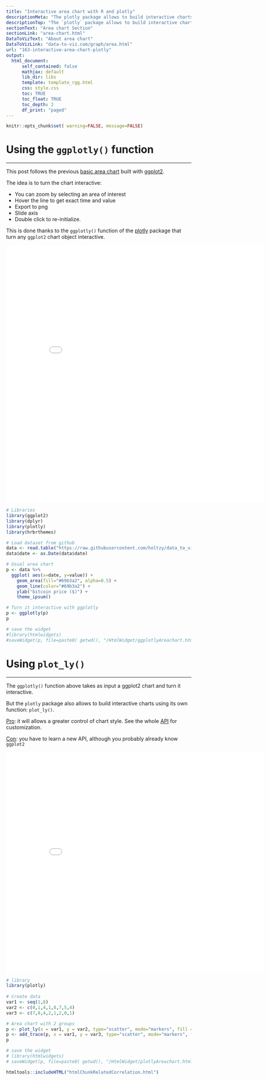 ```yaml
---
title: "Interactive area chart with R and plotly"
descriptionMeta: "The plotly package allows to build interactive charts directly from R. Here is a application to area chart, with explanation and reproducible code."
descriptionTop: "The `plotly` package allows to build interactive charts directly from `R`. Here is a application to [area chart](area-chart.html), using both the `plot_ly()` and `ggplotly()` functions."
sectionText: "Area chart Section"
sectionLink: "area-chart.html"
DataToVizText: "About area chart"
DataToVizLink: "data-to-viz.com/graph/area.html"
url: "163-interactive-area-chart-plotly"
output:
  html_document:
      self_contained: false    
      mathjax: default
      lib_dir: libs
      template: template_rgg.html
      css: style.css
      toc: TRUE
      toc_float: TRUE
      toc_depth: 2
      df_print: "paged"
---
```



```r
knitr::opts_chunk$set( warning=FALSE, message=FALSE)
```

<div class="container">




# Using the `ggplotly()` function
***

<div class = "row">

<div class = "col-md-6  col-sm-12 align-self-center">

This post follows the previous [basic area chart](164-area-chart-ggplot2.html) built with [ggplot2](ggplot2-package.html).

The idea is to turn the chart interactive:

- You can zoom by selecting an area of interest
- Hover the line to get exact time and value
- Export to png
- Slide axis
- Double click to re-initialize.

This is done thanks to the `ggplotly()` function of the [plotly](plotly.html) package that turn any `ggplot2` chart object interactive. 

</div>


<div class = "col-md-6  col-sm-12">

<center><iframe src="HtmlWidget/ggplotlyAreachart.html" height="700" width="700" style="border:none;"></iframe></center>

</div>
</div>




```r
# Libraries
library(ggplot2)
library(dplyr)
library(plotly)
library(hrbrthemes)

# Load dataset from github
data <- read.table("https://raw.githubusercontent.com/holtzy/data_to_viz/master/Example_dataset/3_TwoNumOrdered.csv", header=T)
data$date <- as.Date(data$date)

# Usual area chart
p <- data %>%
  ggplot( aes(x=date, y=value)) +
    geom_area(fill="#69b3a2", alpha=0.5) +
    geom_line(color="#69b3a2") +
    ylab("bitcoin price ($)") +
    theme_ipsum()

# Turn it interactive with ggplotly
p <- ggplotly(p)
p

# save the widget
#library(htmlwidgets)
#saveWidget(p, file=paste0( getwd(), "/HtmlWidget/ggplotlyAreachart.html"))
```















# Using `plot_ly()`
***

<div class = "row">

<div class = "col-md-6  col-sm-12 align-self-center">

The `ggplotly()` function above takes as input a ggplot2 chart and turn it interactive.

But the `plotly` package also allows to build interactive charts using its own function: `plot_ly()`.

<u>Pro</u>: it will allows a greater control of chart style. See the whole [API](https://plot.ly/r/reference/) for customization.

<u>Con</u>: you have to learn a new API, although you probably already know `ggplot2`
</div>


<div class = "col-md-6  col-sm-12">

<center><iframe src="HtmlWidget/plotlyAreachart.html" height="600" width="700" style="border:none;"></iframe></center>

</div>
</div>




```r
# library
library(plotly)
 
# Create data
var1 <- seq(1,8)
var2 <- c(0,1,4,1,8,7,5,4)
var3 <- c(7,8,4,2,1,2,0,1)

# Area chart with 2 groups
p <- plot_ly(x = var1, y = var2, type="scatter", mode="markers", fill = "tozeroy")
p <- add_trace(p, x = var1, y = var3, type="scatter", mode="markers", fill = "tonexty")
p

# save the widget
# library(htmlwidgets)
# saveWidget(p, file=paste0( getwd(), "/HtmlWidget/plotlyAreachart.html"))
```





<!-- Close container -->
</div>




```r
htmltools::includeHTML("htmlChunkRelatedCorrelation.html")
```
